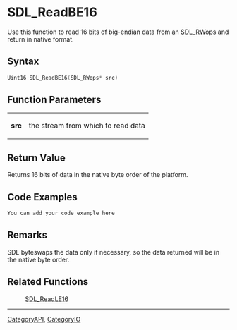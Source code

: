 
= SDL_ReadBE16 =
Use this function to read 16 bits of big-endian data from an [[SDL_RWops]] and return in native format.


== Syntax ==
<syntaxhighlight lang='c++'>
Uint16 SDL_ReadBE16(SDL_RWops* src)
</syntaxhighlight>

== Function Parameters ==
{|
|'''src'''
|the stream from which to read data
|}

== Return Value ==
Returns 16 bits of data in the native byte order of the platform.

== Code Examples ==
<syntaxhighlight lang='c++'>
You can add your code example here
</syntaxhighlight>

== Remarks ==
SDL byteswaps the data only if necessary, so the data returned will be in the native byte order.

== Related Functions ==
:[[SDL_ReadLE16]]

----
[[CategoryAPI]], [[CategoryIO]]
